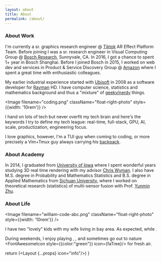 ```yaml
---
layout: about
title: About
permalink: /about/
---
```




### About Work
I'm currently a sr. graphics research engineer @ [Tiktok](tiktok.com) AR Effect Platform Team. Before joining I was a sr. research engineer in Visual Computing Group @ [Bosch Research](http://www.bosch.us/content/language1/html/rtc.htm), Sunnyvale, CA. In 2016, I got a chance to spent 1+ year in Bosch Shanghai.
Before I joined Bosch in 2015, I worked on web dev and services in Product & Service Discovery Group @ [Amazon](https://www.amazon.com/) where I spent a great time with enthusiastic colleagues.

My earlier industrial experience started with [Ubisoft](https://www.ubisoft.com/en-GB/) in 2008 as a software developer for [Rayman](https://en.wikipedia.org/wiki/Rayman) HD. 
I have computer science, statistics and mathematics background and thus a "mixture" of [geeky/nerdy](https://slackprop.wordpress.com/2013/06/03/on-geek-versus-nerd/) things. 

<Image filename="coding.png" className="float-right-photo" style={{width: '10rem'}} />

I hand on lots of tech but never overfit my tech brain and here's the keywords I try to define my tech league: real-time, full-stack, GPU, AI, scale, productization, engineering focus.

I love graphics, however, I'm a TUI guy when coming to coding, or more precisely a Vim+Tmux guy always carrying his [backpack](https://github.com/daizeng1984/dotfiles).

<!---
I've recently been quite interested in deep learning, if you get any ideas or opportunities, please contact [me](/assets/cv/zeng-resume.html).
### About Me
-->
### About Academy
In 2014, I graduated from [University of Iowa](http://www.uiowa.edu/) where I spent wonderful years studying 3D real time rendering with my advisor [Chris Wyman](http://cwyman.org/). I also have M.S. degree in Probability and Mathematics Statistics and B.S. degree in Applied Mathematics from [Sichuan University](http://www.scu.edu.cn/en/), where I worked on theoretical research (statistics) of multi-sensor fusion with Prof. [Yunmin Zhu](https://scholar.google.com/citations?user=cN4yYyoAAAAJ&hl=en).


### About Life

<Image filename="william-code-abc.png" className="float-right-photo" style={{width: '10rem'}} />


I have two "lovely" kids with my wife living in bay area. As expected, <WilliamAge/> while <AlexAge/>.

<!-- (Wait, for quantum physics, I have my own interpretation regarding [this](https://www.youtube.com/watch?v=WIyTZDHuarQ) one).  -->

During weekends, I enjoy playing <FontAwesomeIcon icon={faLaptop}/>, <FontAwesomeIcon icon={faGamepad}/>, <FontAwesomeIcon icon={faUserEdit}/> and sometimes go out to nature <FontAwesomeIcon style={{color:"green"}} icon={faTree}/> for fresh air.


return (<Layout {...props} icon="info"/>)
}
